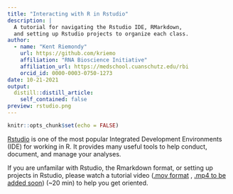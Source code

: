```yaml
---
title: "Interacting with R in Rstudio"
description: |
  A tutorial for navigating the Rstudio IDE, RMarkdown,
  and setting up Rstudio projects to organize each class.
author:
  - name: "Kent Riemondy"
    url: https://github.com/kriemo
    affiliation: "RNA Bioscience Initiative"
    affiliation_url: https://medschool.cuanschutz.edu/rbi
    orcid_id: 0000-0003-0750-1273
date: 10-21-2021
output:
  distill::distill_article:
    self_contained: false
preview: rstudio.png
---
```



```r
knitr::opts_chunk$set(echo = FALSE)
```

[Rstudio](https://www.rstudio.com/) is one of the most popular Integrated Development Environments (IDE) for working in R. It provides many useful tools to help conduct, document, and manage your analyses. 

If you are unfamilar with Rstudio, the Rmarkdown format, or setting up projects in Rstudio, please watch a tutorial video ([.mov format](https://www.dropbox.com/s/alrmoszei1ou6vr/intro-to-rstudio.mov?dl=0) 
, [.mp4 to be added soon]()) (~20 min) to help you get oriented.


